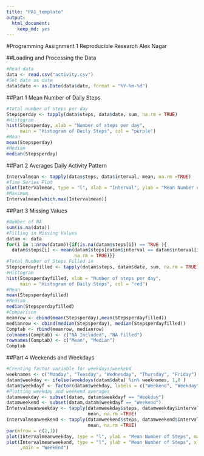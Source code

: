---
title: "PA1_template"
output: 
  html_document: 
    keep_md: yes
---

#Programming Assignment 1 Reproducible Research Alex Nagar

##Loading and Processing the Data
```{r loadingandprocessing, echo = TRUE}
#Read data
data <- read.csv("activity.csv")
#Set date as date
data$date <- as.Date(data$date, format = "%Y-%m-%d")


```
##Part 1 Mean Number of Daily Steps
```{r NumberofStepsperDay, echo = TRUE}
#Total number of steps per day
Stepsperday <- tapply(data$steps, data$date, sum, na.rm = TRUE)
#Histogram
hist(Stepsperday, xlab = "Number of steps per day",
     main = "Histogram of Daily Steps", col = "purple")
#Mean
mean(Stepsperday)
#Median
median(Stepsperday)
```
##Part 2 Averages Daily Activity Pattern
```{r AverageDailyActivityPattern, echo = TRUE}
Intervalmean <- tapply(data$steps, data$interval, mean, na.rm =TRUE)
#Time Series Plot
plot(Intervalmean, type = "l", xlab = "Interval", ylab = "Mean Number of Steps")
#Maximum
Intervalmean[which.max(Intervalmean)]

```
##Part 3 Missing Values
```{r MissingValues, echo = TRUE}
#Number of NA
sum(is.na(data))
#Filling in Missing Values
datam <- data
for(i in 1:nrow(datam)){if(is.na(datam$steps[i]) == TRUE ){
  datam$steps[i] <- mean(datam$steps[datam$interval == datam$interval[i]],
                         na.rm = TRUE)}}
#Total Number of Steps Filled in
Stepsperdayfilled <- tapply(datam$steps, datam$date, sum, na.rm = TRUE)
#Histogram
hist(Stepsperdayfilled, xlab = "Number of steps per day",
     main = "Histogram of Daily Steps", col = "red")
#Mean
mean(Stepsperdayfilled)
#Median
median(Stepsperdayfilled)
#Comparison
meanrow <- cbind(mean(Stepsperday),mean(Stepsperdayfilled))
medianrow <- cbind(median(Stepsperday), median(Stepsperdayfilled))
Comptab <- rbind(meanrow, medianrow)
colnames(Comptab) <- c("NA Included", "NA Filled")
rownames(Comptab) <- c("Mean", "Median")
Comptab
```
##Part 4 Weekends and Weekdays
```{r WeekendandWeekdays, echo = TRUE}
#Creating factor variable for weekdays/weekend
weeknames <- c("Monday", "Tuesday", "Wednesday", "Thursday", "Friday")
datam$weekday <- ifelse(weekdays(datam$date) %in% weeknames, 1,0 )
datam$weekdayf <- factor(datam$weekday, labels = c("Weekend", "Weekday"))
#Plotting weekday and weekend averages
datamweekday <- subset(datam, datam$weekdayf == "Weekday")
datamweekend <- subset(datam,datam$weekdayf == "Weekend")
Intervalmeanweekday <- tapply(datamweekday$steps, datamweekday$interval,
                              mean, na.rm =TRUE)
Intervalmeanweekend <- tapply(datamweekend$steps, datamweekend$interval,
                              mean, na.rm =TRUE)
par(mfrow = c(2,1))
plot(Intervalmeanweekday, type = "l", ylab = "Mean Number of Steps", main = "Weekday")
plot(Intervalmeanweekend, type = "l", ylab = "Mean Number of Steps", xlab = "Interval"
     ,main = "WeekEnd")
```
